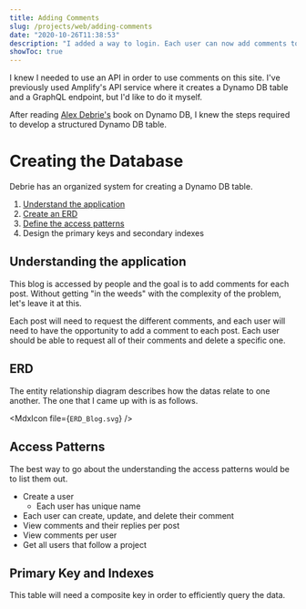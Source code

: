 ```yaml
---
title: Adding Comments
slug: /projects/web/adding-comments
date: "2020-10-26T11:38:53"
description: "I added a way to login. Each user can now add comments to posts."
showToc: true
---
```




I knew I needed to use an API in order to use comments on this site. I've previously used Amplify's API service where it creates a Dynamo DB table and a GraphQL endpoint, but I'd like to do it myself.  

After reading [Alex Debrie's](https://twitter.com/alexbdebrie?s=21) book on Dynamo DB, I knew the steps required to develop a structured Dynamo DB table. 

# Creating the Database

Debrie has an organized system for creating a Dynamo DB table.

1. [Understand the application](#understanding-the-application)
2. [Create an ERD](#erd)
3. [Define the access patterns](#access-patterns)
4. Design the primary keys and secondary indexes

## Understanding the application

This blog is accessed by people and the goal is to add comments for each post. Without getting "in the weeds" with the complexity of the problem, let's leave it at this.

 Each post will need to request the different comments, and each user will need to have the opportunity to add a comment to each post. Each user should be able to request all of their comments and delete a specific one.

## ERD

The entity relationship diagram describes how the datas relate to one another. The one that I came up with is as follows. 

<MdxIcon file={`ERD_Blog.svg`} />

## Access Patterns 

The best way to go about the understanding the access patterns would be to list them out.

- Create a user
  - Each user has unique name
- Each user can create, update, and delete their comment
- View comments and their replies per post
- View comments per user
- Get all users that follow a project

## Primary Key and Indexes

This table will need a composite key in order to efficiently query the data. 


